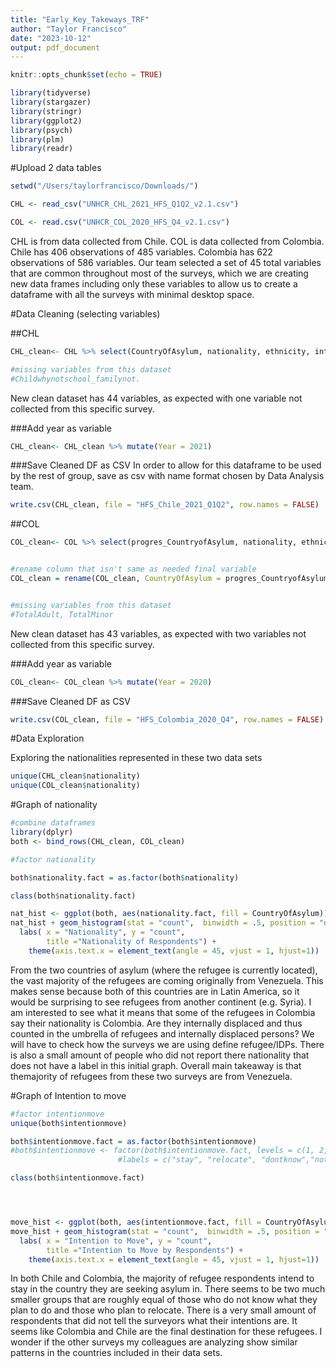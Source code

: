 ```yaml
---
title: "Early_Key_Takeways_TRF"
author: "Taylor Francisco"
date: "2023-10-12"
output: pdf_document
---
```


```r
knitr::opts_chunk$set(echo = TRUE)
```

```r
library(tidyverse)
library(stargazer)
library(stringr)
library(ggplot2)
library(psych)
library(plm)
library(readr)
```


#Upload 2 data tables

```r

setwd("/Users/taylorfrancisco/Downloads/")

CHL <- read_csv("UNHCR_CHL_2021_HFS_Q1Q2_v2.1.csv")

COL <- read.csv("UNHCR_COL_2020_HFS_Q4_v2.1.csv")
```

CHL is from data collected from Chile. COL is data collected from Colombia. 
Chile has 406 observations of 485 variables. Colombia has 622 observations of 586 variables. 
Our team selected a set of 45 total variables that are common throughout most of 
the surveys, which we are creating new data frames including only these variables 
to allow us to create a dataframe with all the surveys with minimal desktop space. 

#Data Cleaning (selecting variables)

##CHL

```r
CHL_clean<- CHL %>% select(CountryOfAsylum, nationality, ethnicity, intentionmove, TotalAdult, TotalMinor, AppliedRefugee, documentation_id, Childinschool, Childvirtualed,  Childwhynotschool_nodocs, Childwhynotschool_nomoney, Childwhynotschool_failedschool,  Childwhynotschool_childwork, Childwhynotschool_fearschool, Childwhynotschool_disease, Childwhynotschool_disability, Childwhynotschool_helphome, Childwhynotschool_noschools, Childwhynotschool_nointerest, Childwhynotschool_pregnancy, Childwhynotschool_nospot, Childwhynotschool_notransport, Childwhynotschool_discrimnation,  Childwhynotschool_discrimethnic, Childwhynotschool_finished, Childwhynotschool_recentlyarrive, Childwhynotschool_intransit, Childwhynotschool_noinfo, Childwhynotschool_toolate, Childwhynotschool_nolanguage, disabilityacc_disabilityserv, medicalReceived, RiskYes, RiskReturn_medical, RiskStay_medical, whynotMedical_nomoney, whynotMedical_noinsurance, whynotMedical_noID, whynotMedical_noinfo, whynotMedical_feararrested, whynotMedical_distance, whynotMedical_notavailable, whynotMedical_denied)

#missing variables from this dataset 
#Childwhynotschool_familynot.

```

New clean dataset has 44 variables, as expected with one variable not collected 
from this specific survey. 

###Add year as variable 

```r
CHL_clean<- CHL_clean %>% mutate(Year = 2021)
```


###Save Cleaned DF as CSV
In order to allow for this dataframe to be used by the rest of group, save as csv
with name format chosen by Data Analysis team. 

```r
write.csv(CHL_clean, file = "HFS_Chile_2021_Q1Q2", row.names = FALSE) 
```

##COL

```r

COL_clean<- COL %>% select(progres_CountryofAsylum, nationality, ethnicity, intentionmove, AppliedRefugee, documentation_id, Childinschool, Childvirtualed,  Childwhynotschool_nodocs, Childwhynotschool_nomoney, Childwhynotschool_failedschool,  Childwhynotschool_childwork, Childwhynotschool_fearschool, Childwhynotschool_disease, Childwhynotschool_disability, Childwhynotschool_helphome, Childwhynotschool_familynot, Childwhynotschool_noschools, Childwhynotschool_nointerest, Childwhynotschool_pregnancy, Childwhynotschool_nospot, Childwhynotschool_notransport, Childwhynotschool_discrimnation,  Childwhynotschool_discrimethnic, Childwhynotschool_finished, Childwhynotschool_recentlyarrive, Childwhynotschool_intransit, Childwhynotschool_noinfo, Childwhynotschool_toolate, Childwhynotschool_nolanguage, disabilityacc_disabilityserv, medicalReceived, RiskYes, RiskReturn_medical, RiskStay_medical, whynotMedical_nomoney, whynotMedical_noinsurance, whynotMedical_noID, whynotMedical_noinfo, whynotMedical_feararrested, whynotMedical_distance, whynotMedical_notavailable, whynotMedical_denied)


#rename column that isn't same as needed final variable
COL_clean = rename(COL_clean, CountryOfAsylum = progres_CountryofAsylum)


#missing variables from this dataset 
#TotalAdult, TotalMinor
```

New clean dataset has 43 variables, as expected with two variables not collected 
from this specific survey.

###Add year as variable 

```r
COL_clean<- COL_clean %>% mutate(Year = 2020)
```

###Save Cleaned DF as CSV

```r
write.csv(COL_clean, file = "HFS_Colombia_2020_Q4", row.names = FALSE) 

```


#Data Exploration 

Exploring the nationalities represented in these two data sets
```r
unique(CHL_clean$nationality)
unique(COL_clean$nationality)
```
#Graph of nationality 
```r
#combine dataframes
library(dplyr)
both <- bind_rows(CHL_clean, COL_clean)

#factor nationality

both$nationality.fact = as.factor(both$nationality)

class(both$nationality.fact)

nat_hist <- ggplot(both, aes(nationality.fact, fill = CountryOfAsylum))
nat_hist + geom_histogram(stat = "count",  binwidth = .5, position = "dodge") +
  labs( x = "Nationality", y = "count", 
        title ="Nationality of Respondents") +
    theme(axis.text.x = element_text(angle = 45, vjust = 1, hjust=1))
```
  From the two countries of asylum (where the refugee is currently located), the 
vast majority of the refugees are coming originally from Venezuela. This makes
sense because both of this countries are in Latin America, so it would be 
surprising to see refugees from another continent (e.g. Syria).
  I am interested to see what it means that some of the refugees in Colombia say 
their nationality is Colombia. Are they internally displaced and thus counted in
the umbrella of refugees and internally displaced persons? We will have to check
how the surveys we are using define refugee/IDPs. 
  There is also a small amount of people who did not report there nationality 
that does not have a label in this initial graph. 
 Overall main takeaway is that themajority of refugees from these two surveys 
are from Venezuela. 

#Graph of Intention to move 
```r
#factor intentionmove
unique(both$intentionmove)

both$intentionmove.fact = as.factor(both$intentionmove)
#both$intentionmove <- factor(both$intentionmove.fact, levels = c(1, 2, 3, 4), 
                        #labels = c("stay", "relocate", "dontknow","notell" ), exclude = NA, ordered= FALSE)

class(both$intentionmove.fact)




move_hist <- ggplot(both, aes(intentionmove.fact, fill = CountryOfAsylum))
move_hist + geom_histogram(stat = "count",  binwidth = .5, position = "dodge") +
  labs( x = "Intention to Move", y = "count", 
        title ="Intention to Move by Respondents") +
    theme(axis.text.x = element_text(angle = 45, vjust = 1, hjust=1))

```
  In both Chile and Colombia, the majority of refugee respondents intend to stay
in the country they are seeking asylum in. There seems to be two much smaller 
groups that are roughly equal of those who do not know what they plan to do and 
those who plan to relocate. 
  There is a very small amount of respondents that did not tell the surveyors 
what their intentions are. 
  It seems like Colombia and Chile are the final destination for these refugees. 
I wonder if the other surveys my colleagues are analyzing show similar patterns
in the countries included in their data sets. 




